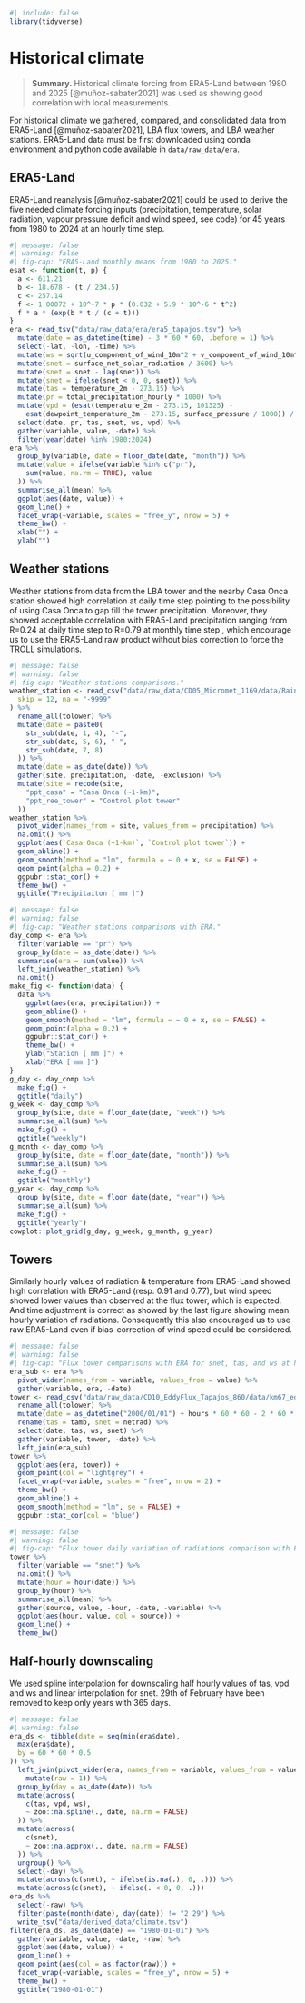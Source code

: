 ```r
#| include: false
library(tidyverse)
```

# Historical climate {.unnumbered}

> **Summary.** Historical climate forcing from ERA5-Land between 1980 and 2025 [@muñoz-sabater2021] was used as showing good correlation with local measurements.

For historical climate we gathered, compared, and consolidated data from ERA5-Land [@muñoz-sabater2021], LBA flux towers, and LBA weather stations. ERA5-Land data must be first downloaded using conda environment and python code available in `data/raw_data/era`.

## ERA5-Land

ERA5-Land reanalysis [@muñoz-sabater2021] could be used to derive the five needed climate forcing inputs (precipitation, temperature, solar radiation, vapour pressure deficit and wind speed, see code) for 45 years from 1980 to 2024 at an hourly time step.

```r
#| message: false
#| warning: false
#| fig-cap: "ERA5-Land monthly means from 1980 to 2025."
esat <- function(t, p) {
  a <- 611.21
  b <- 18.678 - (t / 234.5)
  c <- 257.14
  f <- 1.00072 + 10^-7 * p * (0.032 + 5.9 * 10^-6 * t^2)
  f * a * (exp(b * t / (c + t)))
}
era <- read_tsv("data/raw_data/era/era5_tapajos.tsv") %>%
  mutate(date = as_datetime(time) - 3 * 60 * 60, .before = 1) %>%
  select(-lat, -lon, -time) %>%
  mutate(ws = sqrt(u_component_of_wind_10m^2 + v_component_of_wind_10m^2)) %>%
  mutate(snet = surface_net_solar_radiation / 3600) %>%
  mutate(snet = snet - lag(snet)) %>%
  mutate(snet = ifelse(snet < 0, 0, snet)) %>%
  mutate(tas = temperature_2m - 273.15) %>%
  mutate(pr = total_precipitation_hourly * 1000) %>%
  mutate(vpd = (esat(temperature_2m - 273.15, 101325) -
    esat(dewpoint_temperature_2m - 273.15, surface_pressure / 1000)) / 1000) %>%
  select(date, pr, tas, snet, ws, vpd) %>%
  gather(variable, value, -date) %>%
  filter(year(date) %in% 1980:2024)
era %>%
  group_by(variable, date = floor_date(date, "month")) %>%
  mutate(value = ifelse(variable %in% c("pr"),
    sum(value, na.rm = TRUE), value
  )) %>%
  summarise_all(mean) %>%
  ggplot(aes(date, value)) +
  geom_line() +
  facet_wrap(~variable, scales = "free_y", nrow = 5) +
  theme_bw() +
  xlab("") +
  ylab("")
```

## Weather stations

Weather stations from data from the LBA tower and the nearby Casa Onca station showed high correlation at daily time step pointing to the possibility of using Casa Onca to gap fill the tower precipitation. Moreover, they showed acceptable correlation with ERA5-Land precipitation ranging from R=0.24 at daily time step to R=0.79 at monthly time step , which encourage us to use the ERA5-Land raw product without bias correction to force the TROLL simulations.

```r
#| message: false
#| warning: false
#| fig-cap: "Weather stations comparisons."
weather_station <- read_csv("data/raw_data/CD05_Micromet_1169/data/Rainfall_REE_plots_1999_2006.csv", # nolint
  skip = 12, na = "-9999"
) %>%
  rename_all(tolower) %>%
  mutate(date = paste0(
    str_sub(date, 1, 4), "-",
    str_sub(date, 5, 6), "-",
    str_sub(date, 7, 8)
  )) %>%
  mutate(date = as_date(date)) %>%
  gather(site, precipitation, -date, -exclusion) %>%
  mutate(site = recode(site,
    "ppt_casa" = "Casa Onca (~1-km)",
    "ppt_ree_tower" = "Control plot tower"
  ))
weather_station %>%
  pivot_wider(names_from = site, values_from = precipitation) %>%
  na.omit() %>%
  ggplot(aes(`Casa Onca (~1-km)`, `Control plot tower`)) +
  geom_abline() +
  geom_smooth(method = "lm", formula = ~ 0 + x, se = FALSE) +
  geom_point(alpha = 0.2) +
  ggpubr::stat_cor() +
  theme_bw() +
  ggtitle("Precipitaiton [ mm ]")
```

```r
#| message: false
#| warning: false
#| fig-cap: "Weather stations comparisons with ERA."
day_comp <- era %>%
  filter(variable == "pr") %>%
  group_by(date = as_date(date)) %>%
  summarise(era = sum(value)) %>%
  left_join(weather_station) %>%
  na.omit()
make_fig <- function(data) {
  data %>%
    ggplot(aes(era, precipitation)) +
    geom_abline() +
    geom_smooth(method = "lm", formula = ~ 0 + x, se = FALSE) +
    geom_point(alpha = 0.2) +
    ggpubr::stat_cor() +
    theme_bw() +
    ylab("Station [ mm ]") +
    xlab("ERA [ mm ]")
}
g_day <- day_comp %>%
  make_fig() +
  ggtitle("daily")
g_week <- day_comp %>%
  group_by(site, date = floor_date(date, "week")) %>%
  summarise_all(sum) %>%
  make_fig() +
  ggtitle("weekly")
g_month <- day_comp %>%
  group_by(site, date = floor_date(date, "month")) %>%
  summarise_all(sum) %>%
  make_fig() +
  ggtitle("monthly")
g_year <- day_comp %>%
  group_by(site, date = floor_date(date, "year")) %>%
  summarise_all(sum) %>%
  make_fig() +
  ggtitle("yearly")
cowplot::plot_grid(g_day, g_week, g_month, g_year)
```

## Towers

Similarly hourly values of radiation & temperature from ERA5-Land showed high correlation with ERA5-Land (resp. 0.91 and 0.77), but wind speed showed lower values than observed at the flux tower, which is expected. And time adjustment is correct as showed by the last figure showing mean hourly variation of radiations. Consequently this also encouraged us to use raw ERA5-Land even if bias-correction of wind speed could be considered.

```r
#| message: false
#| warning: false
#| fig-cap: "Flux tower comparisons with ERA for snet, tas, and ws at hourly timestep." #nolint
era_sub <- era %>%
  pivot_wider(names_from = variable, values_from = value) %>%
  gather(variable, era, -date)
tower <- read_csv("data/raw_data/CD10_EddyFlux_Tapajos_860/data/km67_eddyflux_2002_2006.txt") %>% # nolint
  rename_all(tolower) %>%
  mutate(date = as_datetime("2000/01/01") + hours * 60 * 60 - 2 * 60 * 60) %>%
  rename(tas = tamb, snet = netrad) %>%
  select(date, tas, ws, snet) %>%
  gather(variable, tower, -date) %>%
  left_join(era_sub)
tower %>%
  ggplot(aes(era, tower)) +
  geom_point(col = "lightgrey") +
  facet_wrap(~variable, scales = "free", nrow = 2) +
  theme_bw() +
  geom_abline() +
  geom_smooth(method = "lm", se = FALSE) +
  ggpubr::stat_cor(col = "blue")
```

```r
#| message: false
#| warning: false
#| fig-cap: "Flux tower daily variation of radiations comparison with ERA."
tower %>%
  filter(variable == "snet") %>%
  na.omit() %>%
  mutate(hour = hour(date)) %>%
  group_by(hour) %>%
  summarise_all(mean) %>%
  gather(source, value, -hour, -date, -variable) %>%
  ggplot(aes(hour, value, col = source)) +
  geom_line() +
  theme_bw()
```

## Half-hourly downscaling

We used spline interpolation for downscaling half hourly values of tas, vpd and ws and linear interpolation for snet. 29th of February have been removed to keep only years with 365 days.

```r
#| message: false
#| warning: false
era_ds <- tibble(date = seq(min(era$date),
  max(era$date),
  by = 60 * 60 * 0.5
)) %>%
  left_join(pivot_wider(era, names_from = variable, values_from = value) %>%
    mutate(raw = 1)) %>%
  group_by(day = as_date(date)) %>%
  mutate(across(
    c(tas, vpd, ws),
    ~ zoo::na.spline(., date, na.rm = FALSE)
  )) %>%
  mutate(across(
    c(snet),
    ~ zoo::na.approx(., date, na.rm = FALSE)
  )) %>%
  ungroup() %>%
  select(-day) %>%
  mutate(across(c(snet), ~ ifelse(is.na(.), 0, .))) %>%
  mutate(across(c(snet), ~ ifelse(. < 0, 0, .)))
era_ds %>%
  select(-raw) %>%
  filter(paste(month(date), day(date)) != "2 29") %>%
  write_tsv("data/derived_data/climate.tsv")
filter(era_ds, as_date(date) == "1980-01-01") %>%
  gather(variable, value, -date, -raw) %>%
  ggplot(aes(date, value)) +
  geom_line() +
  geom_point(aes(col = as.factor(raw))) +
  facet_wrap(~variable, scales = "free_y", nrow = 5) +
  theme_bw() +
  ggtitle("1980-01-01")
```
